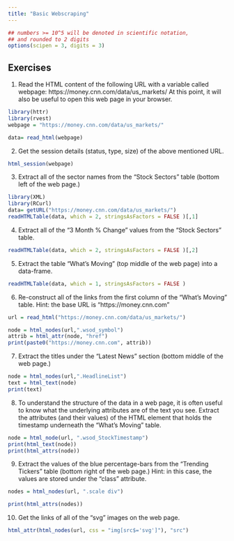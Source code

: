 ```yaml
---
title: "Basic Webscraping"
---
```


<style type="text/css">
.table {

    width: 80%;
    margin-left:10%; 
    margin-right:10%;
}
</style>
```r
## numbers >= 10^5 will be denoted in scientific notation,
## and rounded to 2 digits
options(scipen = 3, digits = 3)
```



## Exercises

1. Read the HTML content of the following URL with a variable called webpage: https://money.cnn.com/data/us_markets/ At this point, it will also be useful to open this web page in your browser.
```r
library(httr)
library(rvest)
webpage = "https://money.cnn.com/data/us_markets/"

data= read_html(webpage)

```
2. Get the session details (status, type, size) of the above mentioned URL.
```r
html_session(webpage)
```
3. Extract all of the sector names from the “Stock Sectors” table (bottom left of the web page.)
```r
library(XML)
library(RCurl)
data= getURL("https://money.cnn.com/data/us_markets/")
readHTMLTable(data, which = 2, stringsAsFactors = FALSE )[,1]
```
4. Extract all of the “3 Month % Change” values from the “Stock Sectors” table.
```r
readHTMLTable(data, which = 2, stringsAsFactors = FALSE )[,2]
```
5. Extract the table “What’s Moving” (top middle of the web page) into a data-frame.
```r
readHTMLTable(data, which = 1, stringsAsFactors = FALSE )
```
6. Re-construct all of the links from the first column of the “What’s Moving” table.
Hint: the base URL is “https://money.cnn.com”
```r
url = read_html("https://money.cnn.com/data/us_markets/")

node = html_nodes(url,".wsod_symbol")
attrib = html_attr(node, "href")
print(paste0("https://money.cnn.com", attrib))


```
7. Extract the titles under the “Latest News” section (bottom middle of the web page.)
```r
node = html_nodes(url,".HeadlineList")
text = html_text(node)
print(text)
```
8. To understand the structure of the data in a web page, it is often useful to know what the underlying attributes are of the text you see.
Extract the attributes (and their values) of the HTML element that holds the timestamp underneath the “What’s Moving” table.
```r
node = html_node(url, ".wsod_StockTimestamp")
print(html_text(node))
print(html_attrs(node))
```
9. Extract the values of the blue percentage-bars from the “Trending Tickers” table (bottom right of the web page.)
Hint: in this case, the values are stored under the “class” attribute.
```r
nodes = html_nodes(url, ".scale div")

print(html_attrs(nodes))
```
10. Get the links of all of the “svg” images on the web page.
```r

html_attr(html_nodes(url, css = "img[src$='svg']"), "src") 

```
